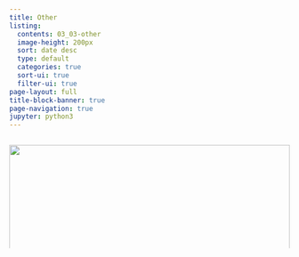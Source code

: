```yaml
---
title: Other
listing:
  contents: 03_03-other
  image-height: 200px
  sort: date desc
  type: default
  categories: true
  sort-ui: true
  filter-ui: true
page-layout: full
title-block-banner: true
page-navigation: true
jupyter: python3
---
```


<!-- <div style="width: 100%; height: 200px; overflow: hidden;">
  <img src="other__patrick-tomasso-Oaqk7qqNh_c-unsplash.jpg" style="position: relative; top: -400px; width: 100%;">
</div> -->


::: {style="width: 100%; height: 200px; overflow: hidden;"}
![](other__patrick-tomasso-Oaqk7qqNh_c-unsplash.jpg){style="width: 100%; position: relative; top: 0px; "}
:::

<br>


